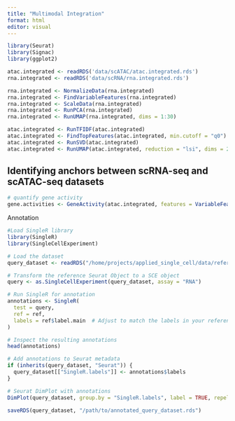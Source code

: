 ```yaml
---
title: "Multimodal Integration"
format: html
editor: visual
---
```


```r
library(Seurat)
library(Signac)
library(ggplot2)
```

```r
atac.integrated <- readRDS('data/scATAC/atac.integrated.rds')
rna.integrated <- readRDS('data/scRNA/rna.integrated.rds')
```

```r
rna.integrated <- NormalizeData(rna.integrated)
rna.integrated <- FindVariableFeatures(rna.integrated)
rna.integrated <- ScaleData(rna.integrated)
rna.integrated <- RunPCA(rna.integrated)
rna.integrated <- RunUMAP(rna.integrated, dims = 1:30)

atac.integrated <- RunTFIDF(atac.integrated)
atac.integrated <- FindTopFeatures(atac.integrated, min.cutoff = "q0")
atac.integrated <- RunSVD(atac.integrated)
atac.integrated <- RunUMAP(atac.integrated, reduction = "lsi", dims = 2:30, reduction.name = "umap.atac", reduction.key = "atacUMAP_")

```

## Identifying anchors between scRNA-seq and scATAC-seq datasets

```r
# quantify gene activity
gene.activities <- GeneActivity(atac.integrated, features = VariableFeatures(rna.integrated))

```

Annotation

```r
#Load SingleR library
library(SingleR)
library(SingleCellExperiment)
```

```r
# Load the dataset
query_dataset <- readRDS("/home/projects/applied_single_cell/data/reference_dataset.rds")
```

```r
# Transform the reference Seurat Object to a SCE object 
query <- as.SingleCellExperiment(query_dataset, assay = "RNA")

```

```r
# Run SingleR for annotation
annotations <- SingleR(
  test = query,
  ref = ref,
  labels = ref$label.main  # Adjust to match the labels in your reference
)

# Inspect the resulting annotations
head(annotations)

```

```r
# Add annotations to Seurat metadata
if (inherits(query_dataset, "Seurat")) {
  query_dataset[["SingleR.labels"]] <- annotations$labels
}
```

```r
# Seurat DimPlot with annotations
DimPlot(query_dataset, group.by = "SingleR.labels", label = TRUE, repel = TRUE)

```

```r
saveRDS(query_dataset, "/path/to/annotated_query_dataset.rds")
```
